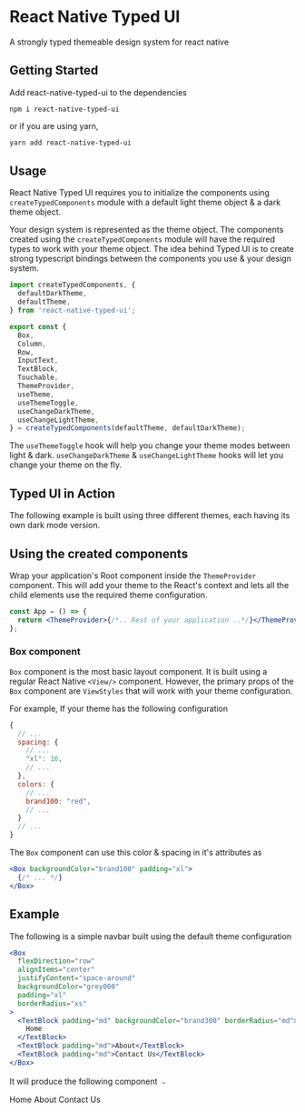 
<Meta title="Basics/Getting Started" decorators={[ThemeDecorator]} />

# React Native Typed UI

A strongly typed themeable design system for react native

## Getting Started

Add react-native-typed-ui to the dependencies

```
npm i react-native-typed-ui
```

or if you are using yarn,

```sh
yarn add react-native-typed-ui
```

## Usage

React Native Typed UI requires you to initialize the components using `createTypedComponents` module with a default light theme object & a dark theme object.

Your design system is represented as the theme object. The components created using the `createTypedComponents` module will have the required types to work with your theme object. The idea behind Typed UI is to create strong typescript bindings between the components you use & your design system.

```jsx
import createTypedComponents, {
  defaultDarkTheme,
  defaultTheme,
} from 'react-native-typed-ui';

export const {
  Box,
  Column,
  Row,
  InputText,
  TextBlock,
  Touchable,
  ThemeProvider,
  useTheme,
  useThemeToggle,
  useChangeDarkTheme,
  useChangeLightTheme,
} = createTypedComponents(defaultTheme, defaultDarkTheme);
```

The `useThemeToggle` hook will help you change your theme modes between light & dark. `useChangeDarkTheme` & `useChangeLightTheme` hooks will let you change your theme on the fly.

## Typed UI in Action

The following example is built using three different themes, each having its own dark mode version.

<Canvas>
  <ThemeProvider>
    <LoginThemeProvider>
      <PhoneExample />
    </LoginThemeProvider>
  </ThemeProvider>
</Canvas>

## Using the created components

Wrap your application's Root component inside the `ThemeProvider` component. This will add your theme to the React's context and lets all the child elements use the required theme configuration.

```jsx
const App = () => {
  return <ThemeProvider>{/*.. Rest of your application ..*/}</ThemeProvider>;
};
```

### Box component

`Box` component is the most basic layout component. It is built using a regular React Native `<View/>` component. However, the primary props of the `Box` component are `ViewStyles` that will work with your theme configuration.

For example, If your theme has the following configuration

```js
{
  // ...
  spacing: {
    // ...
    "xl": 16,
    // ...
  },
  colors: {
    // ...
    brand100: "red",
    // ...
  }
  // ...
}
```

The `Box` component can use this color & spacing in it's attributes as

```jsx
<Box backgroundColor="brand100" padding="xl">
  {/* ... */}
</Box>
```

## Example

The following is a simple navbar built using the default theme configuration

```jsx
<Box
  flexDirection="row"
  alignItems="center"
  justifyContent="space-around"
  backgroundColor="grey000"
  padding="xl"
  borderRadius="xs"
>
  <TextBlock padding="md" backgroundColor="brand300" borderRadius="md">
    Home
  </TextBlock>
  <TextBlock padding="md">About</TextBlock>
  <TextBlock padding="md">Contact Us</TextBlock>
</Box>
```

It will produce the following component ﹣

<Canvas>
  <ThemeProvider>
    <Box
      flexDirection="row"
      alignItems="center"
      justifyContent="space-around"
      backgroundColor="grey000"
      padding="xl"
      borderRadius="xs"
    >
      <TextBlock padding="md" backgroundColor="brand300" borderRadius="md">
        Home
      </TextBlock>
      <TextBlock padding="md">About</TextBlock>
      <TextBlock padding="md">Contact Us</TextBlock>
    </Box>
  </ThemeProvider>
</Canvas>
